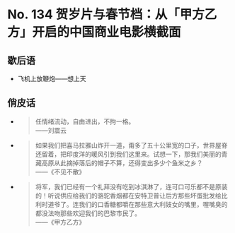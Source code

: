 # No. 134 贺岁片与春节档：从「甲方乙方」开启的中国商业电影横截面

## 歇后语

- 飞机上放鞭炮——想上天

## 俏皮话

- > 任情绪流动，自由进出，不拘一格。  
    ——刘震云

- > 如果我们把喜马拉雅山炸开一道，甭多了五十公里宽的口子，世界屋脊还留着，把印度洋的暖风引到我们这里来。试想一下，那我们美丽的青藏高原从此摘掉落后的帽子不算，还得变出多少个鱼米之乡？  
    ——《不见不散》

- > 将军，我们已经有一个礼拜没有吃到冰淇淋了，连可口可乐都不是原装的！听说供应给我们的骆驼香烟都在安特卫普让后方那些坏蛋批发给比利时道爷了。连我们的口香糖都嚼在那些意大利妓女的嘴里，喔嘴臭的都没法吻那些欢迎我们的巴黎市民了。  
    ——《甲方乙方》